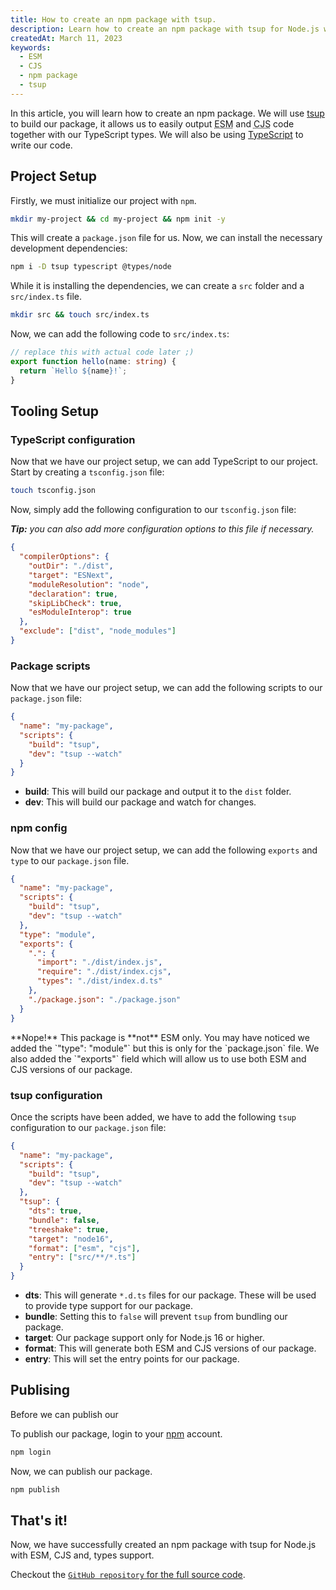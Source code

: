 ```yaml
---
title: How to create an npm package with tsup.
description: Learn how to create an npm package with tsup for Node.js with ESM, CJS and, types support.
createdAt: March 11, 2023
keywords:
  - ESM
  - CJS
  - npm package
  - tsup
---
```


In this article, you will learn how to create an npm package. We will use [tsup](https://tsup.egoist.dev/) to build our package, it allows us to easily output <abbr title="ECMAScript modules">ESM</abbr> and <abbr title="CommonJS">CJS</abbr> code together with our TypeScript types. We will also be using [TypeScript](https://www.typescriptlang.org/) to write our code.

## Project Setup

Firstly, we must initialize our project with `npm`.

```bash
mkdir my-project && cd my-project && npm init -y
```

This will create a `package.json` file for us. Now, we can install the necessary development dependencies:

```bash
npm i -D tsup typescript @types/node
```

While it is installing the dependencies, we can create a `src` folder and a `src/index.ts` file.

```bash
mkdir src && touch src/index.ts
```

Now, we can add the following code to `src/index.ts`:

```ts title="src/index.ts"
// replace this with actual code later ;)
export function hello(name: string) {
  return `Hello ${name}!`;
}
```

## Tooling Setup

### TypeScript configuration

Now that we have our project setup, we can add TypeScript to our project. Start by creating a `tsconfig.json` file:

```bash
touch tsconfig.json
```

Now, simply add the following configuration to our `tsconfig.json` file:

_**Tip:** you can also add more configuration options to this file if necessary._

```json title="tsconfig.json"
{
  "compilerOptions": {
    "outDir": "./dist",
    "target": "ESNext",
    "moduleResolution": "node",
    "declaration": true,
    "skipLibCheck": true,
    "esModuleInterop": true
  },
  "exclude": ["dist", "node_modules"]
}
```

### Package scripts

Now that we have our project setup, we can add the following scripts to our `package.json` file:

```json title="package.json" {4-5}
{
  "name": "my-package",
  "scripts": {
    "build": "tsup",
    "dev": "tsup --watch"
  }
}
```

- **build**: This will build our package and output it to the `dist` folder.
- **dev**: This will build our package and watch for changes.

### npm config

Now that we have our project setup, we can add the following `exports` and `type` to our `package.json` file.

```json title="package.json" {7-15}
{
  "name": "my-package",
  "scripts": {
    "build": "tsup",
    "dev": "tsup --watch"
  },
  "type": "module",
  "exports": {
    ".": {
      "import": "./dist/index.js",
      "require": "./dist/index.cjs",
      "types": "./dist/index.d.ts"
    },
    "./package.json": "./package.json"
  }
}
```

<Info title="ESM Only?!">
  **Nope!** This package is **not** ESM only. You may have noticed we added the `"type": "module"`
  but this is only for the `package.json` file. We also added the `"exports"` field which will allow
  us to use both ESM and CJS versions of our package.
</Info>

### tsup configuration

Once the scripts have been added, we have to add the following `tsup` configuration to our `package.json` file:

```json title="package.json" {7-14}
{
  "name": "my-package",
  "scripts": {
    "build": "tsup",
    "dev": "tsup --watch"
  },
  "tsup": {
    "dts": true,
    "bundle": false,
    "treeshake": true,
    "target": "node16",
    "format": ["esm", "cjs"],
    "entry": ["src/**/*.ts"]
  }
}
```

- **dts**: This will generate `*.d.ts` files for our package. These will be used to provide type support for our package.
- **bundle**: Setting this to `false` will prevent `tsup` from bundling our package.
- **target**: Our package support only for Node.js 16 or higher.
- **format**: This will generate both ESM and CJS versions of our package.
- **entry**: This will set the entry points for our package.

## Publising

Before we can publish our

To publish our package, login to your [npm](https://npmjs.com) account.

```bash
npm login
```

Now, we can publish our package.

```bash
npm publish
```

## That's it!

Now, we have successfully created an npm package with tsup for Node.js with ESM, CJS and, types support.

Checkout the [`GitHub repository` for the full source code](https://github.com/Dev-CasperTheGhost/npm-package-tsup).
